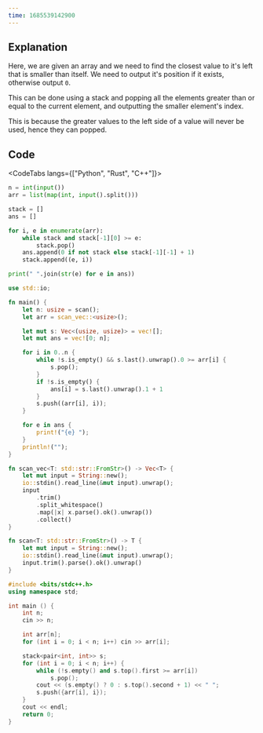 ```yaml
---
time: 1685539142900
---
```


## Explanation



Here, we are given an array and we need to find the closest value to it's left that is smaller than itself. We need to output it's position if it exists, otherwise output `0`.



This can be done using a stack and popping all the elements greater than or equal to the current element, and outputting the smaller element's index.



This is because the greater values to the left side of a value will never be used, hence they can popped.

## Code



<CodeTabs langs={["Python", "Rust", "C++"]}>

```python
n = int(input())
arr = list(map(int, input().split()))

stack = []
ans = []

for i, e in enumerate(arr):
    while stack and stack[-1][0] >= e:
        stack.pop()
    ans.append(0 if not stack else stack[-1][-1] + 1)
    stack.append((e, i))

print(" ".join(str(e) for e in ans))
```

```rust
use std::io;

fn main() {
    let n: usize = scan();
    let arr = scan_vec::<usize>();

    let mut s: Vec<(usize, usize)> = vec![];
    let mut ans = vec![0; n];

    for i in 0..n {
        while !s.is_empty() && s.last().unwrap().0 >= arr[i] {
            s.pop();
        }
        if !s.is_empty() {
            ans[i] = s.last().unwrap().1 + 1
        }
        s.push((arr[i], i));
    }

    for e in ans {
        print!("{e} ");
    }
    println!("");
}

fn scan_vec<T: std::str::FromStr>() -> Vec<T> {
    let mut input = String::new();
    io::stdin().read_line(&mut input).unwrap();
    input
        .trim()
        .split_whitespace()
        .map(|x| x.parse().ok().unwrap())
        .collect()
}

fn scan<T: std::str::FromStr>() -> T {
    let mut input = String::new();
    io::stdin().read_line(&mut input).unwrap();
    input.trim().parse().ok().unwrap()
}
```

```cpp
#include <bits/stdc++.h>
using namespace std;

int main () {
    int n;
    cin >> n;

    int arr[n];
    for (int i = 0; i < n; i++) cin >> arr[i];

    stack<pair<int, int>> s;
    for (int i = 0; i < n; i++) {
        while (!s.empty() and s.top().first >= arr[i])
            s.pop();
        cout << (s.empty() ? 0 : s.top().second + 1) << " ";
        s.push({arr[i], i});
    }
    cout << endl;
    return 0;
}
```

</CodeTabs>

